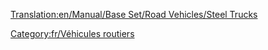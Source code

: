 [[Translation:en/Manual/Base Set/Road Vehicles/Steel Trucks]]

{{fr/Vehicule routier|nom      = Camion d'acier Balogh
  |img      =en/Balogh Steel Truck.png|prix     = 4 592£ (9 184$)
  |vitesse  = 48 km/h (30 mph)
  |annualite= 421£ (842$)
  |design   = 1936
  |vie      = 15
  |capacite = 15 tonnes d'acier
}}
{{fr/Vehicule routier|nom      = Camion d'acier Uhl
  |img      =en/Uhl Steel Truck.png|prix     = 5 535£ (11 070$)
  |vitesse  = 88 km/h (55 mph)
  |annualite= 787£ (1 574$)
  |design   = 1978
  |vie      = 15
  |capacite = 18 tonnes d'acier
}}
{{fr/Vehicule routier|nom      = Camion d'acier Kelling
  |img      =en/Kelling Steel Truck.png|prix     = 5 945£ (11 890$)
  |vitesse  = 112 km/h (70 mph)
  |annualite= 1 125£ (2 250$)
  |design   = 2007
  |vie      = 15
  |capacite = 20 tonnes d'acier
}}

[[Category:fr/Véhicules routiers]]